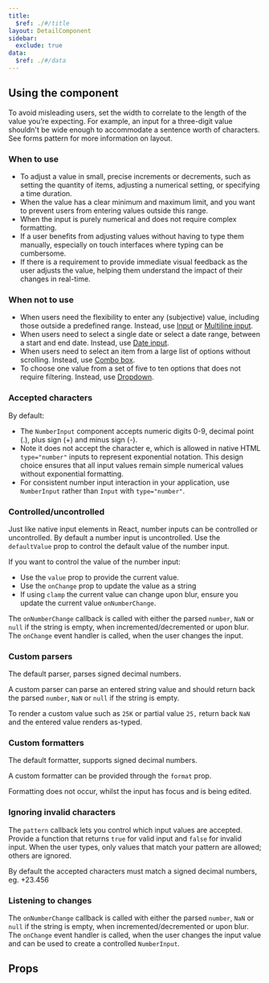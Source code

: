 ```yaml
---
title:
  $ref: ./#/title
layout: DetailComponent
sidebar:
  exclude: true
data:
  $ref: ./#/data
---
```


## Using the component

To avoid misleading users, set the width to correlate to the length of the value you’re expecting. For example, an input for a three-digit value shouldn't be wide enough to accommodate a sentence worth of characters. See forms pattern for more information on layout.

### When to use

- To adjust a value in small, precise increments or decrements, such as setting the quantity of items, adjusting a numerical setting, or specifying a time duration.
- When the value has a clear minimum and maximum limit, and you want to prevent users from entering values outside this range.
- When the input is purely numerical and does not require complex formatting.
- If a user benefits from adjusting values without having to type them manually, especially on touch interfaces where typing can be cumbersome.
- If there is a requirement to provide immediate visual feedback as the user adjusts the value, helping them understand the impact of their changes in real-time.

### When not to use

- When users need the flexibility to enter any (subjective) value, including those outside a predefined range. Instead, use [Input](/salt/components/input) or [Multiline input](/salt/components/multiline-input).
- When users need to select a single date or select a date range, between a start and end date. Instead, use [Date input](/salt/components/date-input).
- When users need to select an item from a large list of options without scrolling. Instead, use [Combo box](/salt/components/combo-box).
- To choose one value from a set of five to ten options that does not require filtering. Instead, use [Dropdown](/salt/components/dropdown).

### Accepted characters

By default:

- The `NumberInput` component accepts numeric digits 0-9, decimal point (.), plus sign (+) and minus sign (-).
- Note it does not accept the character e, which is allowed in native HTML `type="number"` inputs to represent exponential notation. This design choice ensures that all input values remain simple numerical values without exponential formatting.
- For consistent number input interaction in your application, use `NumberInput` rather than `Input` with `type="number"`.

### Controlled/uncontrolled

Just like native input elements in React, number inputs can be controlled or uncontrolled. By default a number input is uncontrolled. Use the `defaultValue` prop to control the default value of the number input.

If you want to control the value of the number input:

- Use the `value` prop to provide the current value.
- Use the `onChange` prop to update the value as a string
- If using `clamp` the current value can change upon blur, ensure you update the current value `onNumberChange`.

The `onNumberChange` callback is called with either the parsed `number`, `NaN` or `null` if the string is empty, when incremented/decremented or upon blur.
The `onChange` event handler is called, when the user changes the input.

### Custom parsers

The default parser, parses signed decimal numbers.

A custom parser can parse an entered string value and should return back the parsed `number`, `NaN` or `null` if the string is empty.

To render a custom value such as `25K` or partial value `25,` return back `NaN` and the entered value renders as-typed.

### Custom formatters

The default formatter, supports signed decimal numbers.

A custom formatter can be provided through the `format` prop.

Formatting does not occur, whilst the input has focus and is being edited.

### Ignoring invalid characters

The `pattern` callback lets you control which input values are accepted. Provide a function that returns `true` for valid input and `false` for invalid input. When the user types, only values that match your pattern are allowed; others are ignored.

By default the accepted characters must match a signed decimal numbers, eg. +23.456

### Listening to changes

The `onNumberChange` callback is called with either the parsed `number`, `NaN` or `null` if the string is empty, when incremented/decremented or upon blur.
The `onChange` event handler is called, when the user changes the input value and can be used to create a controlled `NumberInput`.

## Props

<PropsTable packageName="lab" componentName="NumberInput" />
